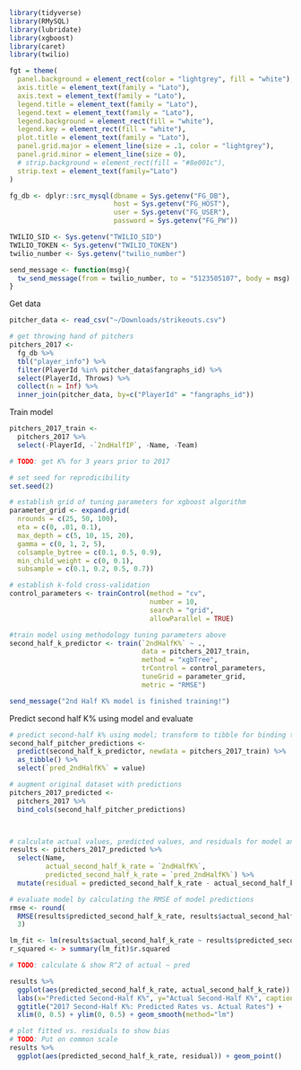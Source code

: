 ```r
library(tidyverse)
library(RMySQL)
library(lubridate)
library(xgboost)
library(caret)
library(twilio)

fgt = theme(
  panel.background = element_rect(color = "lightgrey", fill = "white"),
  axis.title = element_text(family = "Lato"),
  axis.text = element_text(family = "Lato"),
  legend.title = element_text(family = "Lato"),
  legend.text = element_text(family = "Lato"),
  legend.background = element_rect(fill = "white"),
  legend.key = element_rect(fill = "white"),
  plot.title = element_text(family = "Lato"),
  panel.grid.major = element_line(size = .1, color = "lightgrey"),
  panel.grid.minor = element_line(size = 0),
  # strip.background = element_rect(fill = "#8e001c"),
  strip.text = element_text(family="Lato")
)

fg_db <- dplyr::src_mysql(dbname = Sys.getenv("FG_DB"), 
                          host = Sys.getenv("FG_HOST"), 
                          user = Sys.getenv("FG_USER"),
                          password = Sys.getenv("FG_PW"))

TWILIO_SID <- Sys.getenv("TWILIO_SID")
TWILIO_TOKEN <- Sys.getenv("TWILIO_TOKEN")
twilio_number <- Sys.getenv("twilio_number")

send_message <- function(msg){
  tw_send_message(from = twilio_number, to = "5123505107", body = msg)
}


```

Get data

```r

pitcher_data <- read_csv("~/Downloads/strikeouts.csv")

# get throwing hand of pitchers
pitchers_2017 <-
  fg_db %>% 
  tbl("player_info") %>% 
  filter(PlayerId %in% pitcher_data$fangraphs_id) %>% 
  select(PlayerId, Throws) %>% 
  collect(n = Inf) %>%
  inner_join(pitcher_data, by=c("PlayerId" = "fangraphs_id"))
```

Train model

```r

pitchers_2017_train <- 
  pitchers_2017 %>% 
  select(-PlayerId, -`2ndHalfIP`, -Name, -Team)

# TODO: get K% for 3 years prior to 2017

# set seed for reprodicibility
set.seed(2)

# establish grid of tuning parameters for xgboost algorithm
parameter_grid <- expand.grid(
  nrounds = c(25, 50, 100), 
  eta = c(0, .01, 0.1),
  max_depth = c(5, 10, 15, 20),
  gamma = c(0, 1, 2, 5),
  colsample_bytree = c(0.1, 0.5, 0.9),
  min_child_weight = c(0, 0.1),
  subsample = c(0.1, 0.2, 0.5, 0.7))

# establish k-fold cross-validation
control_parameters <- trainControl(method = "cv",
                                   number = 10,
                                   search = "grid",
                                   allowParallel = TRUE)

#train model using methodology tuning parameters above
second_half_k_predictor <- train(`2ndHalfK%` ~ .,
                                 data = pitchers_2017_train,
                                 method = "xgbTree",
                                 trControl = control_parameters,
                                 tuneGrid = parameter_grid,
                                 metric = "RMSE")

send_message("2nd Half K% model is finished training!")

```

Predict second half K% using model and evaluate

```r

# predict second-half k% using model; transform to tibble for binding to original tibble; rename variable for clarity
second_half_pitcher_predictions <-
  predict(second_half_k_predictor, newdata = pitchers_2017_train) %>% 
  as_tibble() %>%
  select(`pred_2ndHalfK%` = value)

# augment original dataset with predictions
pitchers_2017_predicted <- 
  pitchers_2017 %>%
  bind_cols(second_half_pitcher_predictions)



# calculate actual values, predicted values, and residuals for model analysis purposes
results <- pitchers_2017_predicted %>%
  select(Name,
         actual_second_half_k_rate = `2ndHalfK%`, 
         predicted_second_half_k_rate = `pred_2ndHalfK%`) %>%
  mutate(residual = predicted_second_half_k_rate - actual_second_half_k_rate)

# evaluate model by calculating the RMSE of model predictions
rmse <- round(
  RMSE(results$predicted_second_half_k_rate, results$actual_second_half_k_rate),
  3)

lm_fit <- lm(results$actual_second_half_k_rate ~ results$predicted_second_half_k_rate)
r_squared <- > summary(lm_fit)$r.squared

# TODO: calculate & show R^2 of actual ~ pred

results %>%  
  ggplot(aes(predicted_second_half_k_rate, actual_second_half_k_rate)) + geom_point() + fgt +
  labs(x="Predicted Second-Half K%", y="Actual Second-Half K%", caption=sprintf("RMSE of model: %s", rmse)) +
  ggtitle("2017 Second-Half K%: Predicted Rates vs. Actual Rates") +
  xlim(0, 0.5) + ylim(0, 0.5) + geom_smooth(method="lm")

# plot fitted vs. residuals to show bias
# TODO: Put on common scale
results %>%
  ggplot(aes(predicted_second_half_k_rate, residual)) + geom_point()

```

